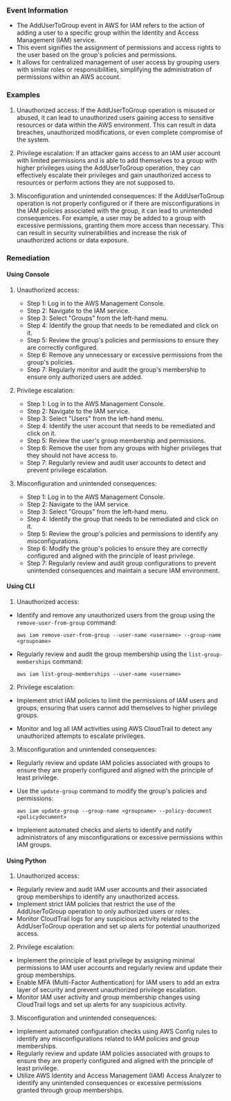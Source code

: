 
### Event Information

- The AddUserToGroup event in AWS for IAM refers to the action of adding a user to a specific group within the Identity and Access Management (IAM) service.
- This event signifies the assignment of permissions and access rights to the user based on the group's policies and permissions.
- It allows for centralized management of user access by grouping users with similar roles or responsibilities, simplifying the administration of permissions within an AWS account.


### Examples

1. Unauthorized access: If the AddUserToGroup operation is misused or abused, it can lead to unauthorized users gaining access to sensitive resources or data within the AWS environment. This can result in data breaches, unauthorized modifications, or even complete compromise of the system.

2. Privilege escalation: If an attacker gains access to an IAM user account with limited permissions and is able to add themselves to a group with higher privileges using the AddUserToGroup operation, they can effectively escalate their privileges and gain unauthorized access to resources or perform actions they are not supposed to.

3. Misconfiguration and unintended consequences: If the AddUserToGroup operation is not properly configured or if there are misconfigurations in the IAM policies associated with the group, it can lead to unintended consequences. For example, a user may be added to a group with excessive permissions, granting them more access than necessary. This can result in security vulnerabilities and increase the risk of unauthorized actions or data exposure.

### Remediation

#### Using Console

1. Unauthorized access:
   - Step 1: Log in to the AWS Management Console.
   - Step 2: Navigate to the IAM service.
   - Step 3: Select "Groups" from the left-hand menu.
   - Step 4: Identify the group that needs to be remediated and click on it.
   - Step 5: Review the group's policies and permissions to ensure they are correctly configured.
   - Step 6: Remove any unnecessary or excessive permissions from the group's policies.
   - Step 7: Regularly monitor and audit the group's membership to ensure only authorized users are added.

2. Privilege escalation:
   - Step 1: Log in to the AWS Management Console.
   - Step 2: Navigate to the IAM service.
   - Step 3: Select "Users" from the left-hand menu.
   - Step 4: Identify the user account that needs to be remediated and click on it.
   - Step 5: Review the user's group membership and permissions.
   - Step 6: Remove the user from any groups with higher privileges that they should not have access to.
   - Step 7: Regularly review and audit user accounts to detect and prevent privilege escalation.

3. Misconfiguration and unintended consequences:
   - Step 1: Log in to the AWS Management Console.
   - Step 2: Navigate to the IAM service.
   - Step 3: Select "Groups" from the left-hand menu.
   - Step 4: Identify the group that needs to be remediated and click on it.
   - Step 5: Review the group's policies and permissions to identify any misconfigurations.
   - Step 6: Modify the group's policies to ensure they are correctly configured and aligned with the principle of least privilege.
   - Step 7: Regularly review and audit group configurations to prevent unintended consequences and maintain a secure IAM environment.

#### Using CLI

1. Unauthorized access:
- Identify and remove any unauthorized users from the group using the `remove-user-from-group` command:
  ```
  aws iam remove-user-from-group --user-name <username> --group-name <groupname>
  ```

- Regularly review and audit the group membership using the `list-group-memberships` command:
  ```
  aws iam list-group-memberships --user-name <username>
  ```

2. Privilege escalation:
- Implement strict IAM policies to limit the permissions of IAM users and groups, ensuring that users cannot add themselves to higher privilege groups.

- Monitor and log all IAM activities using AWS CloudTrail to detect any unauthorized attempts to escalate privileges.

3. Misconfiguration and unintended consequences:
- Regularly review and update IAM policies associated with groups to ensure they are properly configured and aligned with the principle of least privilege.

- Use the `update-group` command to modify the group's policies and permissions:
  ```
  aws iam update-group --group-name <groupname> --policy-document <policydocument>
  ```

- Implement automated checks and alerts to identify and notify administrators of any misconfigurations or excessive permissions within IAM groups.

#### Using Python

1. Unauthorized access:
- Regularly review and audit IAM user accounts and their associated group memberships to identify any unauthorized access.
- Implement strict IAM policies that restrict the use of the AddUserToGroup operation to only authorized users or roles.
- Monitor CloudTrail logs for any suspicious activity related to the AddUserToGroup operation and set up alerts for potential unauthorized access.

2. Privilege escalation:
- Implement the principle of least privilege by assigning minimal permissions to IAM user accounts and regularly review and update their group memberships.
- Enable MFA (Multi-Factor Authentication) for IAM users to add an extra layer of security and prevent unauthorized privilege escalation.
- Monitor IAM user activity and group membership changes using CloudTrail logs and set up alerts for any suspicious activity.

3. Misconfiguration and unintended consequences:
- Implement automated configuration checks using AWS Config rules to identify any misconfigurations related to IAM policies and group memberships.
- Regularly review and update IAM policies associated with groups to ensure they are properly configured and aligned with the principle of least privilege.
- Utilize AWS Identity and Access Management (IAM) Access Analyzer to identify any unintended consequences or excessive permissions granted through group memberships.

